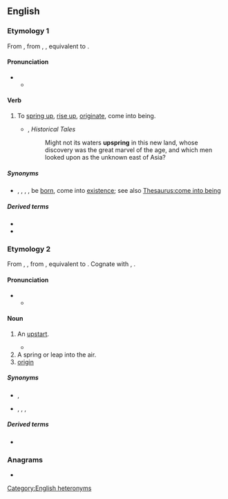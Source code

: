 ==English==
{{Webster 1913}}

===Etymology 1===
From {{inh|en|enm|upspringen}}, from {{inh|en|ang|uppspringan}}, {{m|ang|ūpspringan}}, equivalent to {{prefix|en|up|spring}}.

====Pronunciation====
* {{IPA|en|/ʌpˈspɹɪŋ/}}
** {{audio|en|LL-Q1860 (eng)-Vealhurl-upspring1.wav|Audio (UK)}}

====Verb====
{{en-verb|upsprings|upspringing|upsprang|past2=upsprung|upsprung}}

# {{lb|en|intransitive}} To [[spring up]], [[rise up]], [[originate]], come into being.
#: {{rfquotek|en|Tennyson}}
#* {{rfdatek|en|Charles Morris}}, ''Historical Tales''
#*: Might not its waters '''upspring''' in this new land, whose discovery was the great marvel of the age, and which men looked upon as the unknown east of Asia?

=====Synonyms=====
* {{sense|spring up}} {{l|en|spring}}, {{l|en|spring up}}, {{l|en|sprout}}, {{l|en|arise}}, be [[born]], come into [[existence]]; see also [[Thesaurus:come into being]]

=====Derived terms=====
* {{l|en|upspringing}}<!--noun-->
* {{l|en|upsprung}}<!--adjective-->

===Etymology 2===
From {{inh|en|enm|upspring}}, {{m|enm|upspringe}}, from {{inh|en|ang|upspring||origin, birth, rising up, springing up}}, equivalent to {{prefix|en|up|spring}}. Cognate with {{cog|osx|upspring||well; source; spring}}, {{cog|gml|upspringen||to spring up; grow}}.

====Pronunciation====
* {{IPA|en|/ˈʌpspɹɪŋ/}}
** {{audio|en|LL-Q1860 (eng)-Vealhurl-upspring2.wav|Audio (UK)}}

====Noun====
{{en-noun}}

# {{lb|en|obsolete}} An [[upstart]].
#* {{RQ:Shakespeare Hamlet|I|iv|passage=the swaggering '''upspring'''}}
# A spring or leap into the air.
# [[origin]]

=====Synonyms=====
* {{sense|upstart}} {{l|en|parvenu}}, {{l|en|upstart}}
* {{sense|a spring or leap into the air}} {{l|en|bound}}, {{l|en|jump}}, {{l|en|leap}}, {{l|en|spring}}

=====Derived terms=====
* {{l|en|upspring reel}}<!--a type of dance; found in Shakespeare-->

===Anagrams===
* {{anagrams|en|a=ginpprsu|spring up}}
[[Category:English heteronyms]]